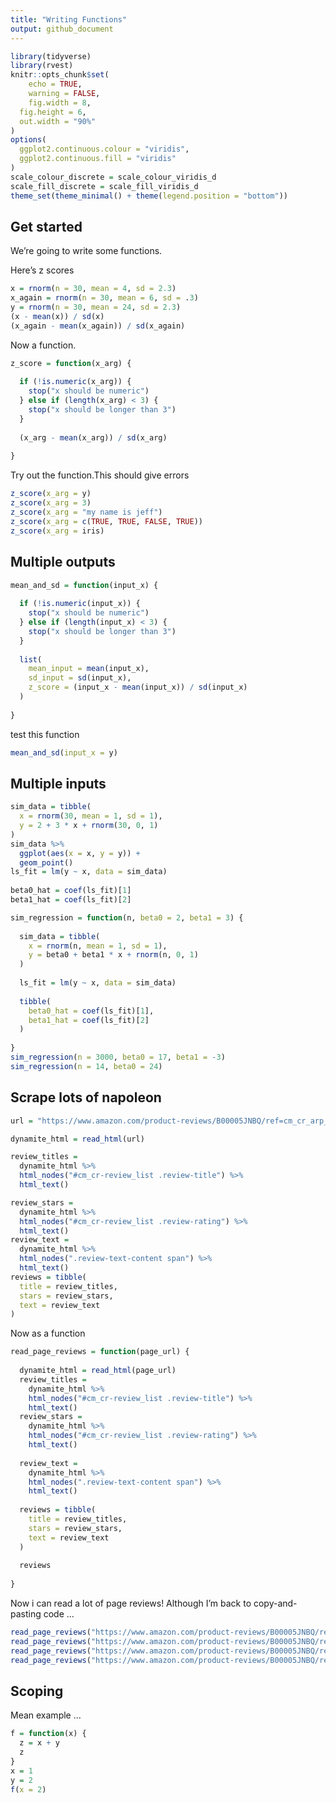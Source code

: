 ```yaml
---
title: "Writing Functions"
output: github_document
---
```


```r
library(tidyverse)
library(rvest)
knitr::opts_chunk$set(
	echo = TRUE,
	warning = FALSE,
	fig.width = 8, 
  fig.height = 6,
  out.width = "90%"
)
options(
  ggplot2.continuous.colour = "viridis",
  ggplot2.continuous.fill = "viridis"
)
scale_colour_discrete = scale_colour_viridis_d
scale_fill_discrete = scale_fill_viridis_d
theme_set(theme_minimal() + theme(legend.position = "bottom"))
```


## Get started

We're going to write some functions.

Here's z scores
```r
x = rnorm(n = 30, mean = 4, sd = 2.3)
x_again = rnorm(n = 30, mean = 6, sd = .3) 
y = rnorm(n = 30, mean = 24, sd = 2.3)
(x - mean(x)) / sd(x)
(x_again - mean(x_again)) / sd(x_again)
```

Now a function.

```r
z_score = function(x_arg) {
  
  if (!is.numeric(x_arg)) {
    stop("x should be numeric")
  } else if (length(x_arg) < 3) {
    stop("x should be longer than 3")
  } 
  
  (x_arg - mean(x_arg)) / sd(x_arg)
  
}
```


Try out the function.This should give errors 

```r
z_score(x_arg = y)
z_score(x_arg = 3)
z_score(x_arg = "my name is jeff")
z_score(x_arg = c(TRUE, TRUE, FALSE, TRUE))
z_score(x_arg = iris)
```

## Multiple outputs

```r
mean_and_sd = function(input_x) {
  
  if (!is.numeric(input_x)) {
    stop("x should be numeric")
  } else if (length(input_x) < 3) {
    stop("x should be longer than 3")
  } 
  
  list(
    mean_input = mean(input_x),
    sd_input = sd(input_x),
    z_score = (input_x - mean(input_x)) / sd(input_x)
  )
  
}
```

test this function

```r
mean_and_sd(input_x = y)
```


## Multiple inputs

```r
sim_data = tibble(
  x = rnorm(30, mean = 1, sd = 1),
  y = 2 + 3 * x + rnorm(30, 0, 1)
)
sim_data %>% 
  ggplot(aes(x = x, y = y)) + 
  geom_point()
ls_fit = lm(y ~ x, data = sim_data)
  
beta0_hat = coef(ls_fit)[1]
beta1_hat = coef(ls_fit)[2]
```

```r
sim_regression = function(n, beta0 = 2, beta1 = 3) {
  
  sim_data = tibble(
    x = rnorm(n, mean = 1, sd = 1),
    y = beta0 + beta1 * x + rnorm(n, 0, 1)
  )
  
  ls_fit = lm(y ~ x, data = sim_data)
  
  tibble(
    beta0_hat = coef(ls_fit)[1],
    beta1_hat = coef(ls_fit)[2]
  )
  
}
sim_regression(n = 3000, beta0 = 17, beta1 = -3)
sim_regression(n = 14, beta0 = 24)
```


## Scrape lots of napoleon

```r
url = "https://www.amazon.com/product-reviews/B00005JNBQ/ref=cm_cr_arp_d_viewopt_rvwer?ie=UTF8&reviewerType=avp_only_reviews&sortBy=recent&pageNumber=1"

dynamite_html = read_html(url)

review_titles = 
  dynamite_html %>%
  html_nodes("#cm_cr-review_list .review-title") %>%
  html_text()

review_stars = 
  dynamite_html %>%
  html_nodes("#cm_cr-review_list .review-rating") %>%
  html_text()
review_text = 
  dynamite_html %>%
  html_nodes(".review-text-content span") %>%
  html_text()
reviews = tibble(
  title = review_titles,
  stars = review_stars,
  text = review_text
)
```


Now as a function

```r
read_page_reviews = function(page_url) {
  
  dynamite_html = read_html(page_url)
  review_titles = 
    dynamite_html %>%
    html_nodes("#cm_cr-review_list .review-title") %>%
    html_text()
  review_stars = 
    dynamite_html %>%
    html_nodes("#cm_cr-review_list .review-rating") %>%
    html_text()
  
  review_text = 
    dynamite_html %>%
    html_nodes(".review-text-content span") %>%
    html_text()
  
  reviews = tibble(
    title = review_titles,
    stars = review_stars,
    text = review_text
  )
  
  reviews
    
}
```

Now i can read a lot of page reviews! Although I'm back to copy-and-pasting code ...

```r
read_page_reviews("https://www.amazon.com/product-reviews/B00005JNBQ/ref=cm_cr_arp_d_viewopt_rvwer?ie=UTF8&reviewerType=avp_only_reviews&sortBy=recent&pageNumber=1")
read_page_reviews("https://www.amazon.com/product-reviews/B00005JNBQ/ref=cm_cr_arp_d_viewopt_rvwer?ie=UTF8&reviewerType=avp_only_reviews&sortBy=recent&pageNumber=2")
read_page_reviews("https://www.amazon.com/product-reviews/B00005JNBQ/ref=cm_cr_arp_d_viewopt_rvwer?ie=UTF8&reviewerType=avp_only_reviews&sortBy=recent&pageNumber=3")
read_page_reviews("https://www.amazon.com/product-reviews/B00005JNBQ/ref=cm_cr_arp_d_viewopt_rvwer?ie=UTF8&reviewerType=avp_only_reviews&sortBy=recent&pageNumber=4")
```

## Scoping

Mean example ...


```r
f = function(x) {
  z = x + y
  z
}
x = 1
y = 2
f(x = 2)
```



